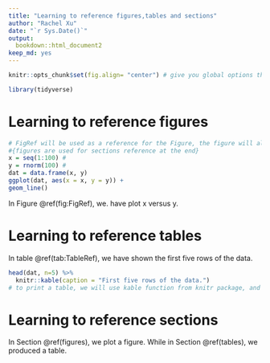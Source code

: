 ```yaml
---
title: "Learning to reference figures,tables and sections"
author: "Rachel Xu"
date: "`r Sys.Date()`"
output: 
  bookdown::html_document2
keep_md: yes
---
```


```r
knitr::opts_chunk$set(fig.align= "center") # give you global options this line of function
```

```r
library(tidyverse)
```

# Learning to reference figures {#figures}

```r
# FigRef will be used as a reference for the Figure, the figure will also need to have a caption.
#{figures are used for sections reference at the end}
x = seq(1:100) #
y = rnorm(100) #
dat = data.frame(x, y)
ggplot(dat, aes(x = x, y = y)) +
geom_line()
```

In Figure  \@ref(fig:FigRef), we. have plot x versus y.

# Learning to reference tables {#tables}

In table \@ref(tab:TableRef), we have shown the first five rows of the data.
```r
head(dat, n=5) %>% 
  knitr::kable(caption = "First five rows of the data.")
# to print a table, we will use kable function from knitr package, and the caption is used using kable function
```



# Learning to reference sections 

In Section \@ref(figures), we plot a figure. While in Section \@ref(tables), we produced a table.

```r

```


